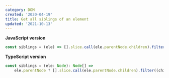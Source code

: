 ```yaml
---
category: DOM
created: '2020-04-19'
title: Get all siblings of an element
updated: '2021-10-13'
---
```


**JavaScript version**

```js siblings.js
const siblings = (ele) => [].slice.call(ele.parentNode.children).filter((child) => child !== ele);
```

**TypeScript version**

```ts siblings.ts
const siblings = (ele: Node): Node[] =>
    ele.parentNode ? [].slice.call(ele.parentNode.children).filter((child) => child !== ele) : [];
```
